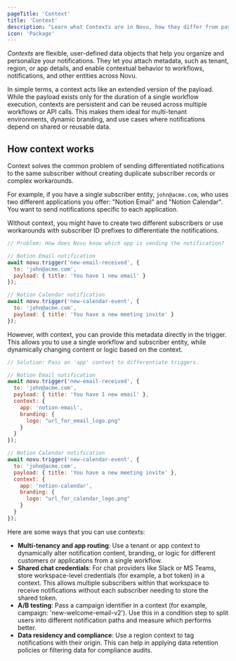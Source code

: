```yaml
---
pageTitle: 'Context'
title: 'Context'
description: "Learn what Contexts are in Novu, how they differ from payloads, and how they help you organize and personalize notifications across workflows."
icon: 'Package'
---
```


_Contexts_ are flexible, user-defined data objects that help you organize and personalize your notifications. They let you attach metadata, such as tenant, region, or app details, and enable contextual behavior to workflows, notifications, and other entities across Novu.

In simple terms, a context acts like an extended version of the payload. While the payload exists only for the duration of a single workflow execution, contexts are persistent and can be reused across multiple workflows or API calls. This makes them ideal for multi-tenant environments, dynamic branding, and use cases where notifications depend on shared or reusable data.

## How context works

Context solves the common problem of sending differentiated notifications to the same subscriber without creating duplicate subscriber records or complex workarounds.

For example, if you have a single subscriber entity, `john@acme.com`, who uses two different applications you offer: "Notion Email" and "Notion Calendar". You want to send notifications specific to each application.

Without context, you might have to create two different subscribers or use workarounds with subscriber ID prefixes to differentiate the notifications.

```javascript
// Problem: How does Novu know which app is sending the notification?

// Notion Email notification
await novu.trigger('new-email-received', {
  to: 'john@acme.com',
  payload: { title: 'You have 1 new email' }
});

// Notion Calendar notification  
await novu.trigger('new-calendar-event', {
  to: 'john@acme.com',
  payload: { title: 'You have a new meeting invite' }
});
```

However, with context, you can provide this metadata directly in the trigger. This allows you to use a single workflow and subscriber entity, while dynamically changing content or logic based on the context.

```javascript
// Solution: Pass an 'app' context to differentiate triggers.

// Notion Email notification
await novu.trigger('new-email-received', {
  to: 'john@acme.com',
  payload: { title: 'You have 1 new email' },
  context: {
    app: 'notion-email',
    branding: {
      logo: "url_for_email_logo.png"
    }
  }
});

// Notion Calendar notification  
await novu.trigger('new-calendar-event', {
  to: 'john@acme.com',
  payload: { title: 'You have a new meeting invite' },
  context: {
    app: 'notion-calendar',
    branding: {
      logo: "url_for_calendar_logo.png"
    }
  }
});
```

Here are some ways that you can use contexts:

- **Multi-tenancy and app routing**: Use a tenant or app context to dynamically alter notification content, branding, or logic for different customers or applications from a single workflow.
- **Shared chat credentials**: For chat providers like Slack or MS Teams, store workspace-level credentials (for example, a bot token) in a context. This allows multiple subscribers within that workspace to receive notifications without each subscriber needing to store the shared token.
- **A/B testing**: Pass a campaign identifier in a context (for example, campaign: 'new-welcome-email-v2'). Use this in a condition step to split users into different notification paths and measure which performs better.
- **Data residency and compliance**: Use a region context to tag notifications with their origin. This can help in applying data retention policies or filtering data for compliance audits.